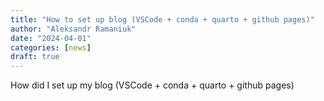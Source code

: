 ```yaml
---
title: "How to set up blog (VSCode + conda + quarto + github pages)"
author: "Aleksandr Ramaniuk"
date: "2024-04-01"
categories: [news]
draft: true
---
```


How did I set up my blog (VSCode + conda + quarto + github pages)
